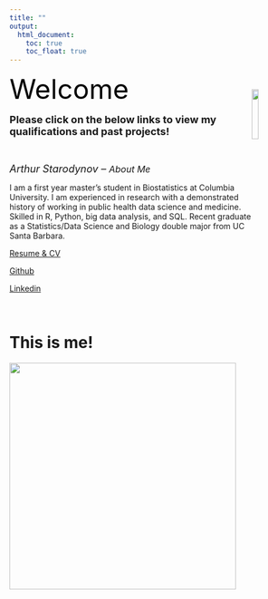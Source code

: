 ```yaml
---
title: ""
output: 
  html_document:
    toc: true
    toc_float: true
---
```


<div>
![](images/biostat.jpeg){class="row" style="float:right;position: relative;padding-top: 30px;" height=15% width=15%}
</div>
<font size="7" color="black">
 Welcome 
</font> 


<font size="4">
**Please click on the below links to view my qualifications and past projects! ** 
</font> 

$~$ 

<font size="4"> *Arthur Starodynov --* </font> <font size="3"> *About Me* </font> 


I am a first year master's student in Biostatistics at Columbia University. I am experienced in research with a demonstrated history of working in public health data science and medicine. Skilled in R, Python, big data analysis, and SQL. Recent graduate as a Statistics/Data Science and Biology double major from UC Santa Barbara.



[Resume & CV](about.html)


[Github](https://github.com/arthur-starodynov/Compiled_Projects)


[Linkedin](https://www.linkedin.com/in/arthur-starodynov/)


$~$




# This is me! 


![](images/23A4CB12-07B3-4034-9A80-DE72AB532874_1_105_c.jpeg){width=400px}

